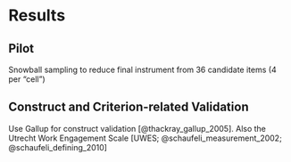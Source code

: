 # Results

## Pilot

Snowball sampling to reduce final instrument from 36 candidate items (4 per "cell")

## Construct and Criterion-related Validation

Use Gallup for construct validation [@thackray_gallup_2005]. Also the Utrecht Work Engagement Scale [UWES; @schaufeli_measurement_2002; @schaufeli_defining_2010]
